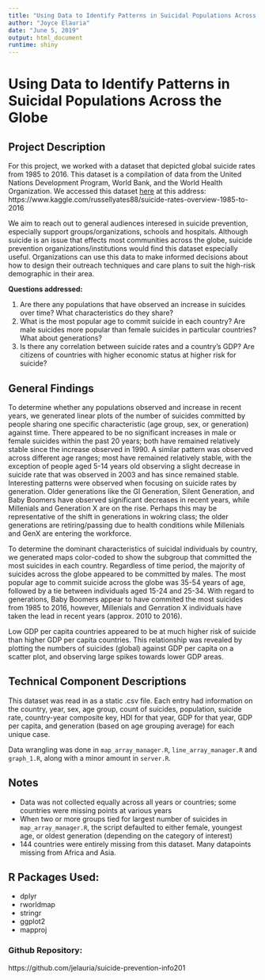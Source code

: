 ```yaml
---
title: "Using Data to Identify Patterns in Suicidal Populations Across the Globe"
author: "Joyce Elauria"
date: "June 5, 2019"
output: html_document
runtime: shiny
---
```

# Using Data to Identify Patterns in Suicidal Populations Across the Globe

## Project Description

For this project, we worked with a dataset that depicted global suicide rates from 1985 to 2016. This dataset is a compilation of data from the United Nations Development Program, World Bank, and the World Health Organization. We accessed this dataset [here](https://www.kaggle.com/russellyates88/suicide-rates-overview-1985-to-2016) at this address: https://www.kaggle.com/russellyates88/suicide-rates-overview-1985-to-2016  

We aim to reach out to general audiences interesed in suicide prevention, especially support groups/organizations, schools and hospitals. Although suicide is an issue that effects most communities across the globe, suicide prevention organizations/institutions would find this dataset especially useful. Organizations can use this data to make informed decisions about how to design their outreach techniques and care plans to suit the high-risk demographic in their area.

**Questions addressed:**  

1.	Are there any populations that have observed an increase in suicides over time? What characteristics do they share?
2.	What is the most popular age to commit suicide in each country? Are male suicides more popular than female suicides in particular countries? What about generations?
3.	Is there any correlation between suicide rates and a country's GDP? Are citizens of countries with higher economic status at higher risk for suicide?

## General Findings

To determine whether any populations observed and increase in recent years, we generated linear plots of the number of suicides committed by people sharing one specific characteristic (age group, sex, or generation) against time. There appeared to be no significant increases in male or female suicides within the past 20 years; both have remained relatively stable since the increase observed in 1990. A similar pattern was observed across different age ranges; most have remained relatively stable, with the exception of people aged 5-14 years old observing a slight decrease in suicide rate that was observed in 2003 and has since remained stable. Interesting patterns were observed when focusing on suicide rates by generation. Older generations like the GI Generation, Silent Generation, and Baby Boomers have observed significant decreases in recent years, while Millenials and Generation X are on the rise. Perhaps this may be representative of the shift in generations in wokring class; the older generations are retiring/passing due to health conditions while Millenials and GenX are entering the workforce.

To determine the dominant characteristics of suicidal individuals by country, we generated maps color-coded to show the subgroup that committed the most suicides in each country. Regardless of time period, the majority of suicides across the globe appeared to be committed by males. The most popular age to commit suicide across the globe was 35-54 years of age, followed by a tie between individuals aged 15-24 and 25-34. With regard to generations, Baby Boomers appear to have commited the most suicides from 1985 to 2016, however, Millenials and Genration X individuals have taken the lead in recent years (approx. 2010 to 2016).

Low GDP per capita countries appeared to be at much higher risk of suicide than higher GDP per capita countries. This relationship was revealed by plotting the numbers of suicides (global) against GDP per capita on a scatter plot, and observing large spikes towards lower GDP areas. 

## Technical Component Descriptions  

This dataset was read in as a static .csv file. Each entry had information on the country, year, sex, age group, count of suicides, population, suicide rate, country-year composite key, HDI for that year, GDP for that year, GDP per capita, and generation (based on age grouping average) for each unique case.

Data wrangling was done in `map_array_manager.R`, `line_array_manager.R` and `graph_1.R`, along with a minor amount in `server.R`.

## Notes

- Data was not collected equally across all years or countries; some countries were missing points at various years
- When two or more groups tied for largest number of suicides in `map_array_manager.R`, the script defaulted to either female, youngest age, or oldest generation (depending on the category of interest)
- 144 countries were entirely missing from this dataset. Many datapoints missing from Africa and Asia.

## R Packages Used:
-	dplyr
- rworldmap
-	stringr
-	ggplot2
- mapproj

### Github Repository: 
https://github.com/jelauria/suicide-prevention-info201